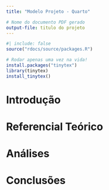 ```yaml
---
title: "Modelo Projeto - Quarto"

# Nome do documento PDF gerado
output-file: titulo do projeto
---
```

```r
#| include: false
source("rdocs/source/packages.R")
```

```r
# Rodar apenas uma vez na vida!
install.packages("tinytex")
library(tinytex)
install_tinytex()
```



# Introdução

# Referencial Teórico

# Análises

# Conclusões
